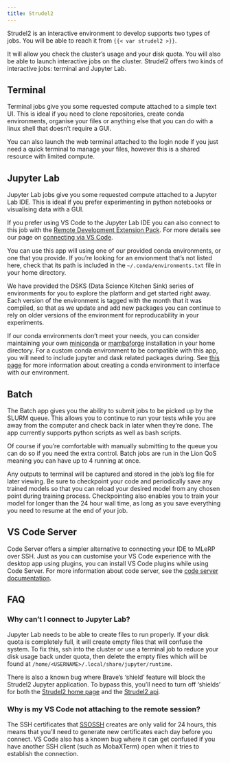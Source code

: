```yaml
---
title: Strudel2
---
```


Strudel2 is an interactive environment to develop supports two types of jobs. You will be able to reach it from `{{< var strudel2 >}}`.

It will allow you check the cluster's usage and your disk quota. You will also be able to launch interactive jobs on the cluster. Strudel2 offers two kinds of interactive jobs: terminal and Jupyter Lab.

## Terminal
Terminal jobs give you some requested compute attached to a simple text UI. This is ideal if you need to clone repositories, create conda environments, organise your files or anything else that you can do with a linux shell that doesn't require a GUI.

You can also launch the web terminal attached to the login node if you just need a quick terminal to manage your files, however this is a shared resource with limited compute.

## Jupyter Lab
Jupyter Lab jobs give you some requested compute attached to a Jupyter Lab IDE. This is ideal if you prefer experimenting in python notebooks or visualising data with a GUI.

If you prefer using VS Code to the Jupyter Lab IDE you can also connect to this job with the [Remote Development Extension Pack](https://aka.ms/vscode-remote/download/extension). For more details see our page on [connecting via VS Code](/connecting/vscode.qmd).

You can use this app will using one of our provided conda environments, or one that you provide. If you're looking for an envionment that's not listed here, check that its path is included in the `~/.conda/environments.txt` file in your home directory.

We have provided the DSKS (Data Science Kitchen Sink) series of environments for you to explore the platform and get started right away. Each version of the environment is tagged with the month that it was compiled, so that as we update and add new packages you can continue to rely on older versions of the environment for reproducability in your experiments.

If our conda environments don't meet your needs, you can consider maintaining your own [miniconda](https://docs.conda.io/en/latest/miniconda.html) or [mambaforge](https://mamba.readthedocs.io/en/latest/installation/mamba-installation.html) installation in your home directory. For a custom conda environment to be compatible with this app, you will need to include jupyter and dask related packages during. See [this page](/usage/custom.qmd) for more information about creating a conda environment to interface with our environment.

## Batch
The Batch app gives you the ability to submit jobs to be picked up by the SLURM queue. This allows you to continue to run your tests while you are away from the computer and check back in later when they're done. The app currently supports python scripts as well as bash scripts.

Of course if you're comfortable with manually submitting to the queue you can do so if you need the extra control. Batch jobs are run in the Lion QoS meaning you can have up to 4 running at once.

Any outputs to terminal will be captured and stored in the job's log file for later viewing. Be sure to checkpoint your code and periodically save any trained models so that you can reload your desired model from any chosen point during training process. Checkpointing also enables you to train your model for longer than the 24 hour wall time, as long as you save everything you need to resume at the end of your job.

## VS Code Server
Code Server offers a simpler alternative to connecting your IDE to MLeRP over SSH. Just as you can customise your VS Code experience with the desktop app using plugins, you can install VS Code plugins while using Code Server. For more information about code server, see the [code server documentation](https://code.visualstudio.com/docs/remote/vscode-server).

## FAQ
### Why can't I connect to Jupyter Lab?
Jupyter Lab needs to be able to create files to run properly. If your disk quota is completely full, it will create empty files that will confuse the system. To fix this, ssh into the cluster or use a terminal job to reduce your disk usage back under quota, then delete the empty files which will be found at `/home/<USERNAME>/.local/share/jupyter/runtime`.

There is also a known bug where Brave's 'shield' feature will block the Strudel2 Jupyter application. To bypass this, you'll need to turn off 'shields' for both the [Strudel2 home page](https://mlerp.cloud.edu.au/) and the [Strudel2 api](https://strudel2-api-dev.cloud.cvl.org.au/).

### Why is my VS Code not attaching to the remote session?
The SSH certificates that [SSOSSH](/connecting/ssh.qmd) creates are only valid for 24 hours, this means that you'll need to generate new certificates each day before you connect. VS Code also has a known bug where it can get confused if you have another SSH client (such as MobaXTerm) open when it tries to establish the connection.
